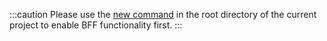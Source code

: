 :::caution
Please use the [new command](/apis/app/commands#modern-new) in the root directory of the current project to enable BFF functionality first.
:::
